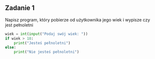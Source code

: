 
## Zadanie 1
Napisz program, który pobierze od użytkownika jego wiek i wypisze czy jest pełnoletni

<Dropdown title="Rozwiązanie">

```python
wiek = int(input("Podaj swój wiek: "))
if wiek > 18:
    print("Jesteś pełnoletni")
else:
    print("Nie jesteś pełnoletni")
```

</Dropdown> 
